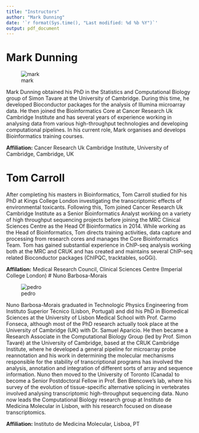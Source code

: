 ```yaml
---
title: "Instructors"
author: "Mark Dunning"
date: '`r format(Sys.time(), "Last modified: %d %b %Y")`'
output: pdf_document
---
```


# Mark Dunning

![mark](images/Mark-Dunning.jpg)

Mark Dunning obtained his PhD in the Statistics and Computational Biology group of Simon Tavare at the University of Cambridge. During this time, he developed Bioconductor packages for the analysis of Illumina microarray data. He then joined the Bioinformatics Core at Cancer Research Uk Cambridge Institute and has several years of experience working in analysing data from various high-throughput technologies and developing computational pipelines. In his current role, Mark organises and develops Bioinformatics training courses.

**Affiliation:** Cancer Research Uk Cambridge Institute, University of Cambridge, Cambridge, UK

# Tom Carroll

After completing his masters in Bioinformatics, Tom Carroll studied for his PhD at Kings College London investigating the transcriptomic effects of environmental toxicants. Following this, Tom joined Cancer Research Uk Cambridge Institute as a Senior Bioinformatics Analyst working on a variety of high throughput sequencing projects before joining the MRC Clinical Sciences Centre as the Head Of Bioinformatics in 2014. While working as the Head of Bioinformatics, Tom directs training activities, data capture and processing from research cores and manages the Core Bioinformatics Team. Tom has gained substantial experience in ChIP-seq analysis working both at the MRC and CRUK and has created and maintains several ChIP-seq related Bioconductor packages (ChIPQC, tracktables, soGGi).

**Affilation:** Medical Research Council, Clinical Sciences Centre (Imperial College London)
# Nuno Barbosa-Morais 

![pedro](images/Nuno_Barbosa-Morais.jpg)

Nuno Barbosa-Morais graduated in Technologic Physics Engineering from
Instituto Superior Técnico (Lisbon, Portugal) and did his PhD in Biomedical
Sciences at the University of Lisbon Medical School with Prof. Carmo
Fonseca, although most of the PhD research actually took place at the
University of Cambridge (UK) with Dr. Samuel Aparicio. He then became a
Research Associate in the Computational Biology Group (led by Prof. Simon
Tavaré) at the University of Cambridge, based at the CRUK Cambridge
Institute, where he developed a general pipeline for microarray probe
reannotation and his work in determining the molecular mechanisms
responsible for the stability of transcriptional programs has involved the
analysis, annotation and integration of different sorts of array and
sequence information. Nuno then moved to the University of Toronto (Canada)
to become a Senior Postdoctoral Fellow in Prof. Ben Blencowe's lab, where
his survey of the evolution of tissue-specific alternative splicing in
vertebrates involved analysing transcriptomic high-throughput sequencing
data. Nuno now leads the Computational Biology research group at Instituto
de Medicina Molecular in Lisbon, with his research focused on disease
transcriptomics.

**Affiliation:** Instituto de Medicina Molecular, Lisboa, PT


